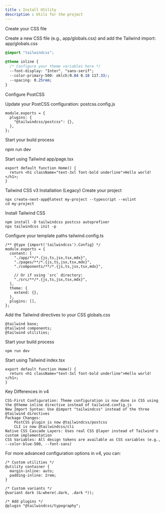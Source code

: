---
title : Install Utility
description : Utils for the project
---



Create your CSS file

Create a new CSS file (e.g., app/globals.css) and add the Tailwind import:
app/globals.css
```css
@import "tailwindcss";
 
@theme inline {
  /* Configure your theme variables here */
  --font-display: "Inter", "sans-serif";
  --color-primary-500: oklch(0.84 0.18 117.33);
  --spacing: 0.25rem;
}
```

Configure PostCSS

Update your PostCSS configuration:
postcss.config.js
```
module.exports = {
  plugins: {
    "@tailwindcss/postcss": {},
  },
};
```
Start your build process

npm run dev

Start using Tailwind
app/page.tsx
```
export default function Home() {
  return <h1 className="text-3xl font-bold underline">Hello world!</h1>;
}
```
Tailwind CSS v3 Installation (Legacy)
Create your project
```
npx create-next-app@latest my-project --typescript --eslint
cd my-project
```
Install Tailwind CSS
```
npm install -D tailwindcss postcss autoprefixer
npx tailwindcss init -p
```
Configure your template paths
tailwind.config.ts
```
/** @type {import('tailwindcss').Config} */
module.exports = {
  content: [
    "./app/**/*.{js,ts,jsx,tsx,mdx}",
    "./pages/**/*.{js,ts,jsx,tsx,mdx}",
    "./components/**/*.{js,ts,jsx,tsx,mdx}",
 
    // Or if using `src` directory:
    "./src/**/*.{js,ts,jsx,tsx,mdx}",
  ],
  theme: {
    extend: {},
  },
  plugins: [],
};
```
Add the Tailwind directives to your CSS
globals.css
```
@tailwind base;
@tailwind components;
@tailwind utilities;
```
Start your build process
```
npm run dev
```
Start using Tailwind
index.tsx
```
export default function Home() {
  return <h1 className="text-3xl font-bold underline">Hello world!</h1>;
}
```
Key Differences in v4

    CSS-First Configuration: Theme configuration is now done in CSS using the @theme inline directive instead of tailwind.config.js
    New Import Syntax: Use @import "tailwindcss" instead of the three @tailwind directives
    Package Changes:
        PostCSS plugin is now @tailwindcss/postcss
        CLI is now @tailwindcss/cli
    Native CSS Cascade Layers: Uses real CSS @layer instead of Tailwind's custom implementation
    CSS Variables: All design tokens are available as CSS variables (e.g., --color-blue-500, --font-sans)

For more advanced configuration options in v4, you can:
```
/* Custom utilities */
@utility container {
  margin-inline: auto;
  padding-inline: 2rem;
}
 
/* Custom variants */
@variant dark (&:where(.dark, .dark *));
 
/* Add plugins */
@plugin "@tailwindcss/typography";
```